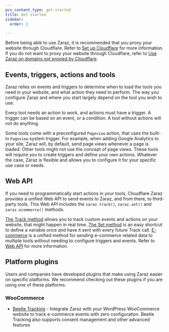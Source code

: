 ```yaml
---
pcx_content_type: get-started
title: Get started
sidebar:
  order: 2

---
```


Before being able to use Zaraz, it is recommended that you proxy your website through Cloudflare. Refer to [Set up Cloudflare](/fundamentals/setup/) for more information. If you do not want to proxy your website through Cloudflare, refer to [Use Zaraz on domains not proxied by Cloudflare](/zaraz/advanced/domains-not-proxied/).

## Events, triggers, actions and tools

Zaraz relies on events and triggers to determine when to load the tools you need in your website, and what action they need to perform. The way you configure Zaraz and where you start largely depend on the tool you wish to use.

Every tool needs an action to work, and actions must have a trigger. A trigger can be based on an event, or a condition. A tool without actions will not do anything.

Some tools come with a preconfigured `Pageview` action, that uses the built-in `Pageview` system trigger. For example, when adding Google Analytics to your site, Zaraz will, by default, send page views whenever a page is loaded. Other tools might not use the concept of page views. These tools will require you to create triggers and define your own actions. Whatever the case, Zaraz is flexible and allows you to configure it for your specific use case or needs.

## ​Web API

If you need to programmatically start actions in your tools, Cloudflare Zaraz provides a unified Web API to send events to Zaraz, and from there, to third-party tools. This Web API includes the `zaraz.track()`, `zaraz.set()` and `zaraz.ecommerce()` methods.

[The Track method](/zaraz/web-api/track/) allows you to track custom events and actions on your website, that might happen in real time. [The Set method](/zaraz/web-api/set/) is an easy shortcut to define a variable once and have it sent with every future Track call. [E-commerce](/zaraz/web-api/ecommerce/) is a unified method for sending e-commerce related data to multiple tools without needing to configure triggers and events. Refer to [Web API](/zaraz/web-api/) for more information.

## Platform plugins

Users and companies have developed plugins that make using Zaraz easier on specific platforms. We recommend checking out these plugins if you are using one of these platforms.

### WooCommerce

- [Beetle Tracking](https://beetle-tracking.com/) - Integrate Zaraz with your WordPress WooCommerce website to track e-commerce events with zero configuration. Beetle Tracking also supports consent management and other advanced features